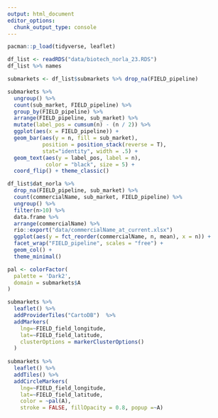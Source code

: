 ```yaml
---
output: html_document
editor_options: 
  chunk_output_type: console
---
```

```r
pacman::p_load(tidyverse, leaflet)
```


```r
df_list <- readRDS("data/biotech_norla_23.RDS")
df_list %>% names
```

```r
submarkets <- df_list$submarkets %>% drop_na(FIELD_pipeline)

submarkets %>% 
  ungroup() %>% 
  count(sub_market, FIELD_pipeline) %>%  
  group_by(FIELD_pipeline) %>%
  arrange(FIELD_pipeline, sub_market) %>%
  mutate(label_pos = cumsum(n) - (n / 2)) %>% 
  ggplot(aes(x = FIELD_pipeline)) +
  geom_bar(aes(y = n, fill = sub_market), 
           position = position_stack(reverse = T),
           stat="identity", width = .5) + 
  geom_text(aes(y = label_pos, label = n),
            color = "black", size = 5) +
  coord_flip() + theme_classic()
```


```r
df_list$dat_norla %>% 
  drop_na(FIELD_pipeline, sub_market) %>% 
  count(commercialName, sub_market, FIELD_pipeline) %>%  
  ungroup() %>% 
  filter(n>10) %>% 
  data.frame %>% 
  arrange(commercialName) %>% 
  rio::export("data/commercialName_at_current.xlsx")
  ggplot(aes(y = fct_reorder(commercialName, n, mean), x = n)) +
  facet_wrap("FIELD_pipeline", scales = "free") + 
  geom_col() + 
  theme_minimal() 
```

```r

pal <- colorFactor(
  palette = 'Dark2',
  domain = submarkets$A
)

submarkets %>% 
  leaflet() %>%
  addProviderTiles("CartoDB")  %>%
  addMarkers(
    lng=~FIELD_field_longitude,
    lat=~FIELD_field_latitude,
    clusterOptions = markerClusterOptions()
  )
   
submarkets %>% 
  leaflet() %>%
  addTiles() %>%  
  addCircleMarkers(
    lng=~FIELD_field_longitude, 
    lat=~FIELD_field_latitude,
    color = ~pal(A),
    stroke = FALSE, fillOpacity = 0.8, popup =~A)

```

